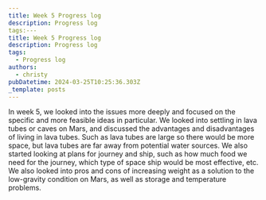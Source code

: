 ```yaml
---
title: Week 5 Progress log
description: Progress log
tags:---
title: Week 5 Progress log
description: Progress log
tags:
  - Progress log
authors:
  - christy
pubDatetime: 2024-03-25T10:25:36.303Z
_template: posts
---
```


In week 5, we looked into the issues more deeply and focused on the specific and more feasible ideas in particular. We looked into settling in lava tubes or caves on Mars, and discussed the advantages and disadvantages of living in lava tubes. Such as lava tubes are large so there would be more space, but lava tubes are far away from potential water sources. We also started looking at plans for journey and ship, such as how much food we need for the journey, which type of space ship would be most effective, etc. We also looked into pros and cons of increasing weight as a solution to the low-gravity condition on Mars, as well as storage and temperature problems.
